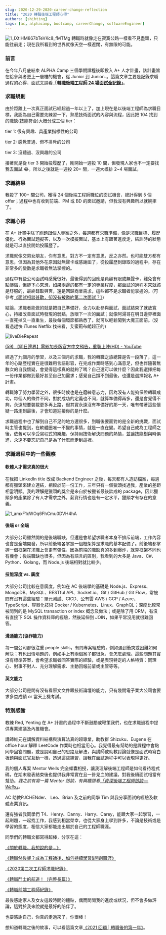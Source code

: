 ```yaml
---
slug: 2020-12-29-2020-career-change-reflection
title: "2020 轉職後端工程師心得"
authors: [shihting]
tags: [ac, alphacamp, bootcamp, careerChange, softwareEngineer]
---
```


![1_IXtlHM867bTeVKc8_fMTMg](https://i.imgur.com/Oi7ZhfG.jpg)
轉職時就像走在寂寞公路一樣看不見盡頭，只能往前走；現在我所看到的世界就像天空一樣遼闊，有無限的可能。

### 前言

在今年八月底結束 ALPHA Camp 三個學期課程後即投入 A+ 人才計畫，該計畫旨在給參與者更上一層樓的機會，從 Junior 到 Junior+。這篇文章主要是記錄求職過程的心得，面試文請看[「**轉職後端工程師 24 場面試全記錄」**](/blog/2020-12-29-24rounds-backend-engineer-interviews)。

### 求職規劃

由於距離上一次真正面試已經超過一年以上了，加上現在是以後端工程師為求職目標，我認為自己需要先練習一下，熟悉技術面試的內容與流程，因此把 104 找到的職缺(技能符合)大概分成三個 tier：

tier 1: 很有興趣、具產業指標性的公司

tier 2: 感覺普通、但不排斥的公司

tier 3: 沒聽過、沒興趣的公司

接著就是從 tier 3 開始投履歷了，剛開始一週投 10 間，但發現人家也不一定要找我去面試 😂，所以之後就是一週投 20+ 間，一週大概排 2~4 場面試。

### 求職結果

我投了 100+ 間公司，獲得 24 個後端工程師職位的面試機會，總計得到 5 個 offer；過程中也有收到前端、PM 或 BD 的面試邀請，但我沒有興趣所以就婉拒了。

### 求職心得

在 A+ 計畫中除了刷題跟個人專案之外，每週都有求職準備，像是求職目標、履歷優化、行為面試題擬答，以及一次模擬面試，基本上有跟著進度走，結訓時的狀態就是可以直接開始投履歷了。

求職就像交男女朋友，你有意思，對方不一定有意思，反之亦然。也可能雙方都有意思，但因為其他外在原因就無聲卡或感謝函了，從投履歷到錄取的過程中，存在非常多的變數是求職者無法掌控的。

過程中有些公司面試時感覺很好，最後得到的回應是員額有限或無聲卡，難免會有點懊惱，但靜下心來想，如果兩邊的都有一定的專業程度，那面試的過程本來就該是舒服的，最終錄取與否，還是回歸商業需求，這些都不是求職者能掌握的。(可參考[《面試相談甚歡，卻沒有被邀約第二次面試？》](https://lynnihlin.com/2021/02/07/interview/?fbclid=IwAR10MSODXp64mOM6OufIyHFi3AaeeE2AxgT9S0Z4qSIlqrrmc7YRDL1rSWY))

結論，求職者能做的就是把自己準備好，全力以赴參與面試，面試結束了就放寬心，持續改善面試時發現的弱點，放眼下一次的面試；就像阿湯哥在明日邊界裡面一直死掉又一直重生，最後每個環節都熟悉了，就可以輕鬆闖到大魔王面前。(沒看過趕快 iTunes Netflix 找來看，艾蜜莉布朗超正的)

![liveDieRepeat](https://i.imgur.com/T81teBB.jpg)

[(59) 【明日邊界】電影加長版官方中文預告，重裝上陣(HD) - YouTube](https://www.youtube.com/watch?v=s4EH7HnK2hM)

經過了九個月的學習，以及三個月的求職，我的轉職之旅總算是告一段落了，這一年的心路歷程實在是很難用言語形容，在完成作業時感到心滿意足，但也伴隨著無數次的自我懷疑，會覺得這樣真的就夠了嗎？自己還可以做什麼？因此我選擇把每一份作業都做到最好甚至自己加需求；感覺自己撐不到最後，也還是選擇報名 A+ 計畫。

轉職除了努力學習之外，很多時候也是在磨練意志力，因為沒有人能夠保證轉職成功，每個人的條件不同，對於成功的定義也不同，就算準備得再多，還是會覺得不夠，永遠想要裝載更多再上路，但其實永遠沒有準備好的那一天，唯有帶著這些懷疑一路走到最後，才會知道迎接你的是什麼。

求職過程中也了解到自己不足的地方還很多，到職後要面對的是全新的挑戰，面試時主管也提到，在軟體圈唯一不變的事情，就是一直在變。希望自己成為工程師之後，依舊可以享受寫程式的樂趣，保持用技術解決問題的熱情，並讓技能樹與時俱進，永遠不要忘記自己是為了什麼而走到這裡。

### 求職過程中的一些觀察

#### 軟體人才需求真的很大

在我把 LinkedIn title 改成 Backend Engineer 之後，每天都有人造訪檔案，每週都有獵頭來建立連結，相較於前一份工作，三年只有一個獵頭找過我，產業的差距相當明顯。我的理解是獵頭的獎金是來自於被獵者最後談成的 package，因此獵頭多的產業除了有人才需求之外，薪資行情也是有一定水平，獵頭才有存在的意義。

![1_amxF1cWOq6FhCmu0DVH4hA](https://i.imgur.com/C2CSd2z.jpg)

#### 後端 or 全端

大部分公司雖然開的是後端職缺，但還是會希望求職者本身不排斥前端，工作內容也會是全端開發，所以前後端各掌握一個框架算是求職的基本配備了。前後端都掌握一個框架在求職上會更有彈性，因為前端的職缺真的多到爆炸，就算框架不同也有機會；後端職缺也很多，但因為有語言的區別，我看到的大多是 Java、C#、Python、Golang，而 Node.js 後端相對就比較少。

#### 技能深度 vs. 廣度

大部分公司比較在意廣度，例如在 AC 後端學的基礎是 Node.js、Express、MongoDB、MySQL、RESTful API、Socket.io、Git / GitHub / Git Flow，常被問有沒有這些經驗：單元測試、CICD、公有雲 AWS / GCP / Azure、TypeScript、容器化技術 Docker / Kubernetes、Linux、GraphQL；深度比較常被問到的是 MySQL transaction or index 概念及做法；或是除了用 ORM，有沒有直接下 SQL 操作資料庫的經驗，然後延伸到 JOIN，如果平常沒用就很難回答。

#### 溝通能力(協作能力)

每一間公司都很注重 people skills，有問專案經驗的，例如遇到衝突或困難如何解決；有也出情境題的，例如手上有兩個案子都很急，會怎麼處理。這些問題其實沒有標準答案，會希望求職者回答實際的經驗，或是表現特定的人格特質：同理心、對事不對人、充分理解需求、主動回報前輩或主管等等。

#### 英文能力

大部分公司是問有沒有看原文文件跟技術論壇的能力，只有幾間電子業大公司會要求多益成績 or 當天上機考試。

### 特別感謝

教練 Red, Yenting 在 A+ 計畫的過程中不斷鼓勵或鞭策我們，也在求職過程中提供專業建議及內推機會。

講師維元在講解資料結構與演算法真的超專業，助教群 Shizuku、Eugene 在 office hour 解釋 LeetCode 作業時也相當用心。我覺得最有幫助的是課程中會點同學回答問題，或是說明自己的思路及解法，與講師或助教討論就像是面試時寫白板題與面試官互動一樣，透過這些練習，讓我在面試過程中可以表現得更好。

我的個人專案 Mentor Wells 完全傾囊相授，讓我理解後端工程師是如何看待程式碼，在期末發表結束後也提供我非常實在且一針見血的建議，對我後續面試相當有幫助。*我之前有寫一篇 Mentor 訪談，有興趣請看*[*「資深後端工程師訪談 — Wells」*](https://medium.com/你是自由的/資深後端工程師訪談-wells-f158dec20083)*。*

AC 助教PJCHENder、 Leo、Brian 及之前的同學 Tim 與我分享面試的經驗及軟體產業資訊。

還有強者我同學們 T4、Henry、Danny、Harry、Carey，能跟大家一起學習，一起刷題，一起找工作，我感到相當榮幸，也從大家身上學到許多，不論是技術或是學習的態度，相信大家都能走出屬於自己的工程師職涯。

同學們的轉職文都寫得超棒，分享在這：

[《關於轉職，我想說的是…》](https://medium.com/tds-note/關於轉職-我想說的是-e6c688632d14)

[《轉職然後呢？成為工程師後，如何持續學習&開創職涯》](https://henry811010.medium.com/轉職然後呢-成為工程師後-如何持續學習-開創職涯-7af3322593b9)

[《2020第二次工程師求職紀錄》](http://eruditeness.news.blog/2020/11/22/2020第二次工程師求職紀錄/)

[《轉職鬥士的航道！（完整長篇）》](https://harry811016.medium.com/轉職鬥士的航道-長篇-79cbe9cc963c)

[《轉職前端工程師紀錄》](https://chiafangsung.medium.com/轉職前端工程師紀錄-2125efda9ee0)

最後感謝家人及女友這段時間的體貼，偶而問問我的進度或狀況，但不會多做評論，這對於我來說就是最好的陪伴了。

也要感謝自己，你真的走過來了，你很棒！

想知道轉職之後的故事，可以看這篇文章[《2021 回顧 | 轉職後的第一年》](https://medium.com/life-after-hello-world/2021-回顧-轉職後的第一年-899af09d3dcf)。

